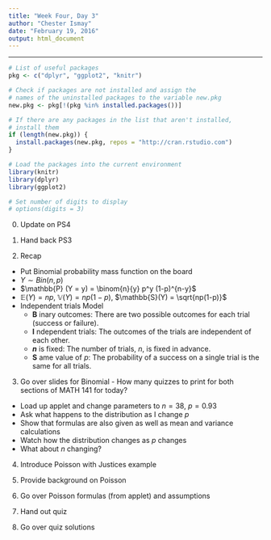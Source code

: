 ```yaml
---
title: "Week Four, Day 3"
author: "Chester Ismay"
date: "February 19, 2016"
output: html_document
---
```


***

```r
# List of useful packages
pkg <- c("dplyr", "ggplot2", "knitr")

# Check if packages are not installed and assign the
# names of the uninstalled packages to the variable new.pkg
new.pkg <- pkg[!(pkg %in% installed.packages())]

# If there are any packages in the list that aren't installed,
# install them
if (length(new.pkg)) {
  install.packages(new.pkg, repos = "http://cran.rstudio.com")
}

# Load the packages into the current environment
library(knitr)
library(dplyr)
library(ggplot2)

# Set number of digits to display
# options(digits = 3)
```

0. Update on PS4

1. Hand back PS3

2. Recap
  - Put Binomial probability mass function on the board
  - $Y \sim Bin(n, p)$
  - $\mathbb{P} (Y = y) = \binom{n}{y} p^y (1-p)^{n-y}$
  - $\mathbb{E}(Y) = np$, $\mathbb{V}(Y) = np(1-p)$, $\mathbb{S}(Y) = \sqrt{np(1-p)}$
  - Independent trials Model
      - __B__ inary outcomes: There are two possible outcomes for each trial (success or failure).
      - __I__ ndependent trials: The outcomes of the trials are independent of each other.
      - __*n*__ is fixed: The number of trials, _n_, is fixed in advance.
      - __S__ ame value of _p_: The probability of a success on a single trial is the same for all trials.
  
3. Go over slides for Binomial - How many quizzes to print for both sections of MATH 141 for today?
  - Load up applet and change parameters to $n = 38$, $p = 0.93$
  - Ask what happens to the distribution as I change $p$
  - Show that formulas are also given as well as mean and variance calculations
  - Watch how the distribution changes as $p$ changes
  - What about $n$ changing?
  
4. Introduce Poisson with Justices example

5. Provide background on Poisson

6. Go over Poisson formulas (from applet) and assumptions

7. Hand out quiz

8. Go over quiz solutions